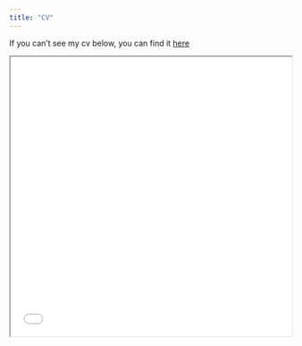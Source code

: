 ```yaml
---
title: "CV"
---
```


<!-- Google tag (gtag.js) -->
<script async src="https://www.googletagmanager.com/gtag/js?id=G-77P05TLLMD"></script>
<script>
  window.dataLayer = window.dataLayer || [];
  function gtag(){dataLayer.push(arguments);}
  gtag('js', new Date());

  gtag('config', 'G-77P05TLLMD');
</script>


If you can't see my cv below, you can find it [here](https://briandaza.github.io/Brian%20Daza%20CV.pdf)

<iframe src="Brian Daza CV.pdf" width="100%" height="500px">    </iframe>